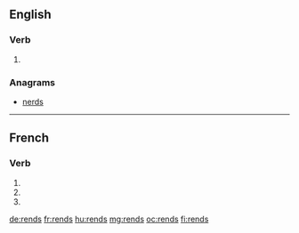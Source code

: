 ==English==

===Verb===
{{head|en|verb form}}

# {{en-third-person singular of|rend}}

===Anagrams===
* [[nerds#English|nerds]]

----

==French==

===Verb===
{{fr-verb-form}}

# {{inflection of|rendre||1|s|pres|indc|lang=fr}}
# {{inflection of|rendre||2|s|pres|indc|lang=fr}}
# {{inflection of|rendre||2|s|impr|lang=fr}}

[[de:rends]]
[[fr:rends]]
[[hu:rends]]
[[mg:rends]]
[[oc:rends]]
[[fi:rends]]